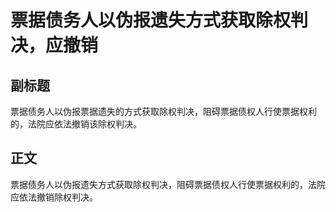 # 票据债务人以伪报遗失方式获取除权判决，应撤销
## 副标题
票据债务人以伪报票据遗失的方式获取除权判决，阻碍票据债权人行使票据权利的，法院应依法撤销该除权判决。
## 正文
票据债务人以伪报遗失方式获取除权判决，阻碍票据债权人行使票据权利的，法院应依法撤销除权判决。